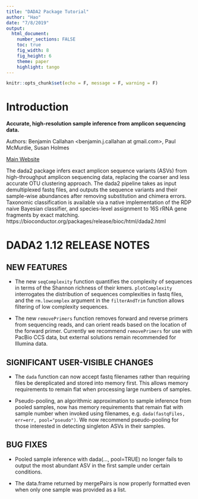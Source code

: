 ```yaml
---
title: "DADA2 Package Tutorial"
author: "Hao"
date: "7/8/2019"
output:   
  html_document:
    number_sections: FALSE
    toc: true
    fig_width: 8
    fig_height: 6
    theme: paper
    highlight: tango
---
```


```r
knitr::opts_chunk$set(echo = F, message = F, warning = F)
```

# **Introduction**

**Accurate, high-resolution sample inference from amplicon sequencing data.**

Authors: Benjamin Callahan <benjamin.j.callahan at gmail.com>, Paul McMurdie, Susan Holmes

[Main Website](https://benjjneb.github.io/dada2/index.html)

The dada2 package infers exact amplicon sequence variants (ASVs) from high-throughput amplicon sequencing data, replacing the coarser and less accurate OTU clustering approach. The dada2 pipeline takes as input demultiplexed fastq files, and outputs the sequence variants and their sample-wise abundances after removing substitution and chimera errors. Taxonomic classification is available via a native implementation of the RDP naive Bayesian classifier, and species-level assignment to 16S rRNA gene fragments by exact matching. https://bioconductor.org/packages/release/bioc/html/dada2.html


# **DADA2 1.12 RELEASE NOTES**

## **NEW FEATURES**

  - The new `seqComplexity` function quantifies the complexity of sequences in terms of the Shannon richness of their kmers. `plotComplexity` interrogates the distribution of sequences complexities in fastq files, and the `rm.lowcomplex` argument in the `filterAndTrim` function allows filtering of low complexity sequences.

  - The new `removePrimers` function removes forward and reverse primers from sequencing reads, and can orient reads based on the location of the forward primer. Currently we recommend `removePrimers` for use with PacBio CCS data, but external solutions remain recommended for Illumina data.

## **SIGNIFICANT USER-VISIBLE CHANGES**

  - The `dada` function can now accept fastq filenames rather than requiring files be dereplicated and stored into memory first. This allows memory requirements to remain flat when processing large numbers of samples.

  - Pseudo-pooling, an algorithmic approximation to sample inference from pooled samples, now has memory requirements that remain flat with sample number when invoked using filenames, e.g. `dada(fastqFiles, err=err, pool="pseudo")`. We now recommend pseudo-pooling for those interested in detecting singleton ASVs in their samples.

## **BUG FIXES**

  - Pooled sample inference with dada(..., pool=TRUE) no longer fails to output the most abundant ASV in the first sample under certain conditions.

  - The data.frame returned by mergePairs is now properly formatted even when only one sample was provided as a list.






